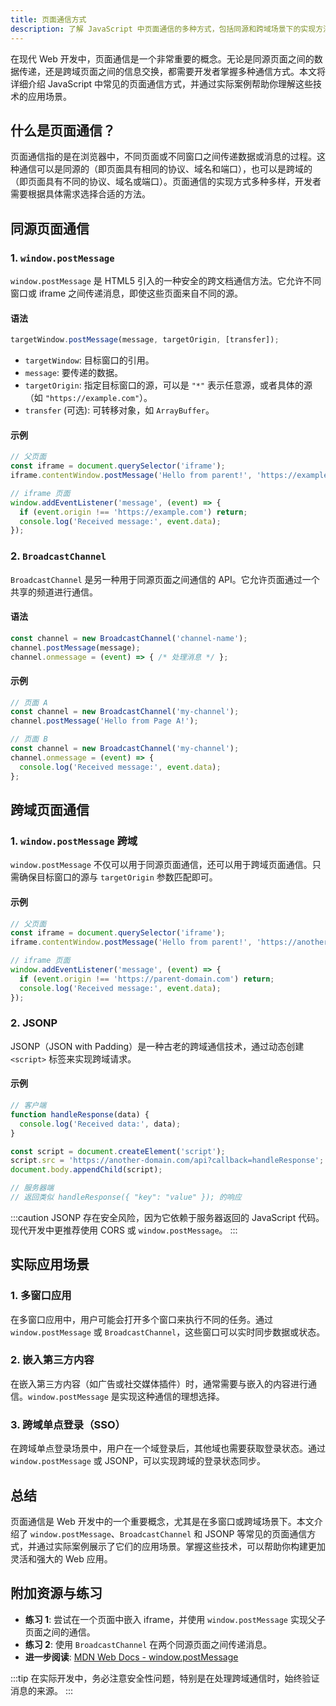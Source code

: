 ```yaml
---
title: 页面通信方式
description: 了解 JavaScript 中页面通信的多种方式，包括同源和跨域场景下的实现方法。
---
```


在现代 Web 开发中，页面通信是一个非常重要的概念。无论是同源页面之间的数据传递，还是跨域页面之间的信息交换，都需要开发者掌握多种通信方式。本文将详细介绍 JavaScript 中常见的页面通信方式，并通过实际案例帮助你理解这些技术的应用场景。

## 什么是页面通信？

页面通信指的是在浏览器中，不同页面或不同窗口之间传递数据或消息的过程。这种通信可以是同源的（即页面具有相同的协议、域名和端口），也可以是跨域的（即页面具有不同的协议、域名或端口）。页面通信的实现方式多种多样，开发者需要根据具体需求选择合适的方法。

## 同源页面通信

### 1. `window.postMessage`

`window.postMessage` 是 HTML5 引入的一种安全的跨文档通信方法。它允许不同窗口或 iframe 之间传递消息，即使这些页面来自不同的源。

#### 语法
```javascript
targetWindow.postMessage(message, targetOrigin, [transfer]);
```

- `targetWindow`: 目标窗口的引用。
- `message`: 要传递的数据。
- `targetOrigin`: 指定目标窗口的源，可以是 `"*"` 表示任意源，或者具体的源（如 `"https://example.com"`）。
- `transfer` (可选): 可转移对象，如 `ArrayBuffer`。

#### 示例
```javascript
// 父页面
const iframe = document.querySelector('iframe');
iframe.contentWindow.postMessage('Hello from parent!', 'https://example.com');

// iframe 页面
window.addEventListener('message', (event) => {
  if (event.origin !== 'https://example.com') return;
  console.log('Received message:', event.data);
});
```

### 2. `BroadcastChannel`

`BroadcastChannel` 是另一种用于同源页面之间通信的 API。它允许页面通过一个共享的频道进行通信。

#### 语法
```javascript
const channel = new BroadcastChannel('channel-name');
channel.postMessage(message);
channel.onmessage = (event) => { /* 处理消息 */ };
```

#### 示例
```javascript
// 页面 A
const channel = new BroadcastChannel('my-channel');
channel.postMessage('Hello from Page A!');

// 页面 B
const channel = new BroadcastChannel('my-channel');
channel.onmessage = (event) => {
  console.log('Received message:', event.data);
};
```

## 跨域页面通信

### 1. `window.postMessage` 跨域

`window.postMessage` 不仅可以用于同源页面通信，还可以用于跨域页面通信。只需确保目标窗口的源与 `targetOrigin` 参数匹配即可。

#### 示例
```javascript
// 父页面
const iframe = document.querySelector('iframe');
iframe.contentWindow.postMessage('Hello from parent!', 'https://another-domain.com');

// iframe 页面
window.addEventListener('message', (event) => {
  if (event.origin !== 'https://parent-domain.com') return;
  console.log('Received message:', event.data);
});
```

### 2. JSONP

JSONP（JSON with Padding）是一种古老的跨域通信技术，通过动态创建 `<script>` 标签来实现跨域请求。

#### 示例
```javascript
// 客户端
function handleResponse(data) {
  console.log('Received data:', data);
}

const script = document.createElement('script');
script.src = 'https://another-domain.com/api?callback=handleResponse';
document.body.appendChild(script);

// 服务器端
// 返回类似 handleResponse({ "key": "value" }); 的响应
```

:::caution
JSONP 存在安全风险，因为它依赖于服务器返回的 JavaScript 代码。现代开发中更推荐使用 CORS 或 `window.postMessage`。
:::

## 实际应用场景

### 1. 多窗口应用

在多窗口应用中，用户可能会打开多个窗口来执行不同的任务。通过 `window.postMessage` 或 `BroadcastChannel`，这些窗口可以实时同步数据或状态。

### 2. 嵌入第三方内容

在嵌入第三方内容（如广告或社交媒体插件）时，通常需要与嵌入的内容进行通信。`window.postMessage` 是实现这种通信的理想选择。

### 3. 跨域单点登录（SSO）

在跨域单点登录场景中，用户在一个域登录后，其他域也需要获取登录状态。通过 `window.postMessage` 或 JSONP，可以实现跨域的登录状态同步。

## 总结

页面通信是 Web 开发中的一个重要概念，尤其是在多窗口或跨域场景下。本文介绍了 `window.postMessage`、`BroadcastChannel` 和 JSONP 等常见的页面通信方式，并通过实际案例展示了它们的应用场景。掌握这些技术，可以帮助你构建更加灵活和强大的 Web 应用。

## 附加资源与练习

- **练习 1**: 尝试在一个页面中嵌入 iframe，并使用 `window.postMessage` 实现父子页面之间的通信。
- **练习 2**: 使用 `BroadcastChannel` 在两个同源页面之间传递消息。
- **进一步阅读**: [MDN Web Docs - window.postMessage](https://developer.mozilla.org/en-US/docs/Web/API/Window/postMessage)

:::tip
在实际开发中，务必注意安全性问题，特别是在处理跨域通信时，始终验证消息的来源。
:::